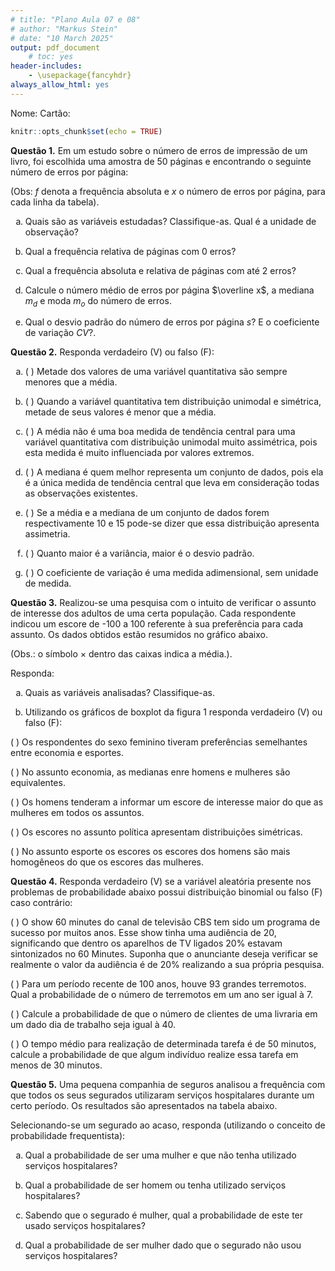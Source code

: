 ```yaml
---
# title: "Plano Aula 07 e 08"
# author: "Markus Stein"
# date: "10 March 2025"
output: pdf_document
    # toc: yes
header-includes:
    - \usepackage{fancyhdr}
always_allow_html: yes
---
```

\addtolength{\headheight}{1.0cm}
\pagestyle{fancyplain} 
\lhead{MAT02280}
\rhead{2025/1}
\chead{
Estatística Básica - PROVA 1 - Turma E2
}
\renewcommand{\headrulewidth}{0pt} 

\vspace{0.5cm}

Nome:  \hspace{10cm} Cartão:


```r
knitr::opts_chunk$set(echo = TRUE)
```

\vspace{1.0cm}

**Questão 1.** Em um estudo sobre o número de erros de impressão de um livro, 
foi escolhida uma amostra de 50 páginas e encontrando o seguinte número de erros 
por página:

\begin{table}[h!]
  \centering
  \caption{Distribuição de frequências do número de erros por página de uma amostra de 50 páginas de um livro.}

 \begin{tabular}{c|c|c|c|p{2cm}|p{2cm}|p{2cm}}
 \hline
 nº de erros por página & $f$ & $x \times f$ & $(x - \bar{x})^2 \times f$ & & & \\
 \hline
 0 &    &    &  & & & \\
 1 & 15 & 15 & 0,38 & & & \\
 2 & 5  & 10  & 6,73 & & & \\
 3 & 3  & 9  & 14,00 & & & \\
 4 & 2  & 8  & 19,97 & & & \\
 \hline
 $\sum$ &  &  &  & & & \\
 \hline
 \end{tabular}
\end{table}
(Obs: $f$ denota a frequência absoluta e $x$ o número de erros por página, para cada linha da tabela).


a. Quais são as variáveis estudadas? Classifique-as. Qual é a unidade de observação?

b. Qual a frequência relativa de páginas com 0 erros?

c. Qual a frequência absoluta e relativa de páginas com até 2 erros?

<!-- d. Represente graficamente a distribuição de frequências da variável. -->

d. Calcule o número médio de erros por página $\overline x$, a mediana $m_d$ e moda $m_o$ do número de erros.

e. Qual o desvio padrão do número de erros por página $s$? E o coeficiente de variação $CV$?.

<!-- g. Qual variável apresenta maior assimetria? Qual o tipo de assimetria? -->

<!-- --- -->

<!-- **Parte 2 — Responda com V (verdadeiro) ou F (falso)** -->

<!-- (1) Quando a variável quantitativa tem distribuição unimodal e simétrica, mais da metade de seus valores são inferiores à média. -->

<!-- (2) A mediana é uma boa medida de tendência central para uma variável com distribuição muito assimétrica, pois não é muito influenciada por valores extremos. -->

<!-- (3) O coeficiente de variação é uma medida adimensional. -->

<!-- (4) Quanto maior a variância de uma variável, menor será seu desvio padrão. -->

<!-- (5) A variância depende diretamente da média da variável. -->

<!-- (6) População é o conjunto de todos os elementos que possuem certa característica de interesse. -->

<!-- (7) Amostra é qualquer subconjunto retirado da população. -->

<!-- (8) Parâmetro é um valor que resume a informação sobre uma variável na população. -->

<!-- Solution: -->
<!-- **Parte 1**   -->
<!-- (a) As variáveis são: consumo de cigarros (média diária) e consumo de bebidas alcoólicas (doses semanais). Ambas são quantitativas discretas. Unidade: indivíduo adulto.   -->
<!-- (b) Cigarros — distribuição assimétrica à direita.   -->
<!-- (c) Histogramas ou boxplots são adequados para analisar forma e assimetria.   -->
<!-- (d) O consumo de cigarros é mais concentrado, enquanto o de bebidas é mais disperso, com cauda longa à direita. -->

<!-- **Parte 2**   -->
<!-- F; V; V; F; F; V; V; V -->

<!-- Meta-information: -->
<!-- exname: distribuicao_vf_2 -->
<!-- extype: cloze -->
<!-- exsolution: F;V;V;F;F;V;V;V -->

\vspace{1.0cm}

**Questão 2.** Responda verdadeiro (V) ou falso (F):

a. ( \hspace{0,5cm} ) Metade dos valores de uma variável quantitativa são sempre menores que a média.

b. ( \hspace{0,5cm} ) Quando a variável quantitativa tem distribuição unimodal e simétrica, metade de seus valores é menor que a média.

c. ( \hspace{0,5cm} ) A média não é uma boa medida de tendência central para uma variável quantitativa com distribuição unimodal muito assimétrica, pois esta medida é muito influenciada por valores extremos.

d. ( \hspace{0,5cm} ) A mediana é quem melhor representa um conjunto de dados, pois ela é a única medida de tendência central que leva em consideração todas as observações existentes.

e. ( \hspace{0,5cm} ) Se a média e a mediana de um conjunto de dados forem respectivamente 10 e 15 pode-se dizer que essa distribuição apresenta assimetria.

<!-- f. ( \hspace{0,5cm} ) Quanto maior a média, maior é a variância. -->

f. ( \hspace{0,5cm} ) Quanto maior é a variância, maior é o desvio padrão.

g. ( \hspace{0,5cm} ) O coeficiente de variação é uma medida adimensional, sem unidade de medida.

<!-- O coeficiente de variação pode ser negativo. -->

<!-- FVVFVFVV -->

\newpage

**Questão 3.** Realizou-se uma pesquisa com o intuito de verificar o assunto de interesse dos adultos de uma certa população. Cada respondente indicou um escore de -100 a 100 referente à sua preferência para cada assunto. Os dados obtidos estão resumidos no gráfico abaixo. 

\begin{figure}[h!]
  \centering
  \includegraphics[width=0.6\linewidth]{boxplot_prova_2017_2.png} 
  \caption{Boxplot das preferências por sexo.}
  \label{Fig1}
\end{figure}
(Obs.: o símbolo $\times$ dentro das caixas indica a média.).

Responda:

a. Quais as variáveis analisadas? Classifique-as.

b. Utilizando os gráficos de boxplot da figura 1 responda verdadeiro (V) ou falso (F):

( \hspace{0,5cm} ) Os respondentes do sexo feminino tiveram preferências semelhantes entre economia e esportes.

( \hspace{0,5cm} ) No assunto economia, as medianas enre homens e mulheres são equivalentes.

( \hspace{0,5cm} ) Os homens tenderam a informar um escore de interesse maior do que as mulheres em todos os assuntos.

( \hspace{0,5cm} ) Os escores no assunto política apresentam distribuições simétricas.

( \hspace{0,5cm} ) No assunto esporte os escores os escores dos homens são mais homogêneos do que os escores das mulheres.

\vspace{1.0cm}

**Questão 4.** Responda verdadeiro (V) se a variável aleatória presente nos problemas de probabilidade abaixo possui distribuição binomial ou falso (F) caso contrário:

( \hspace{0,5cm} ) O show 60 minutes do canal de televisão CBS tem sido um programa de sucesso por muitos anos. Esse show tinha uma audiência de 20, significando que dentro os aparelhos de TV ligados $20\%$ estavam sintonizados no 60 Minutes. Suponha que o anunciante deseja verificar se realmente o valor da audiência é de $20\%$ realizando a sua própria pesquisa.

<!-- ( \hspace{0,5cm} ) A companhia financeira A prepara restituições de impostos para pessoas físicas. De acordo com o serviço da Receita Federal, indivíduos que ganham entre 20.000 e 30.000 reais passam por auditoria a uma taxa -->
<!-- de $30\%$. A empresa quer saber a probabilidade de 5 indivíduoss em um grupo de 10 pessoas, que possuem -->
<!-- renda de 20.000 a 30.000, passarem por auditoria. -->

( \hspace{0,5cm} ) Para um período recente de 100 anos, houve 93 grandes terremotos. Qual a probabilidade de o número
de terremotos em um ano ser igual à 7.

( \hspace{0,5cm} ) Calcule a probabilidade de que o número de clientes de uma livraria em um dado dia de trabalho seja
igual à 40.

( \hspace{0,5cm} ) O tempo médio para realização de determinada tarefa é de 50 minutos, calcule a probabilidade de que
algum indivíduo realize essa tarefa em menos de 30 minutos.


\newpage

**Questão 5.** Uma pequena companhia de seguros analisou a frequência com que todos os seus 
segurados utilizaram serviços hospitalares durante um certo período. Os 
resultados são apresentados na tabela abaixo.

\begin{center}
\begin{tabular}{cccc}
\hline
  & \multicolumn{2}{c}{Sexo} & \\
\cline{2-3}
Usou serviço hospitalar & Masculino & Feminino & $\sum$ \\ \hline
Sim     & 100 & 150 & 250   \\
Não    & 900 & 850 & 1750  \\ \hline
$\sum$  & 1000 & 1000& 2000  \\ \hline
\end{tabular}
\end{center}

Selecionando-se um segurado ao acaso, responda (utilizando o conceito de 
probabilidade frequentista):

a. Qual a probabilidade de ser uma mulher e que não tenha utilizado serviços hospitalares?

b. Qual a probabilidade de ser homem ou tenha utilizado serviços hospitalares?

c. Sabendo que o segurado é mulher, qual a probabilidade de este ter usado serviços hospitalares?

d. Qual a probabilidade de ser mulher dado que o segurado não usou serviços hospitalares?
